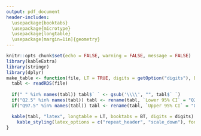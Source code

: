 ```yaml
---
output: pdf_document
header-includes: 
  \usepackage{booktabs}
  \usepackage{microtype}
  \usepackage{longtable}
  \usepackage[margin=1in]{geometry}
---
```


```r
knitr::opts_chunk$set(echo = FALSE, warning = FALSE, message = FALSE)
library(kableExtra)
library(stringr)
library(dplyr)
make_table <- function(file, LT = TRUE, digits = getOption("digits"), BT = TRUE){
  tabl <- readRDS(file) 
  
  if(" " %in% names(tabl)) tabl$` ` <- gsub('\\\\', "", tabl$` `)
  if("Q2.5" %in% names(tabl)) tabl <- rename(tabl, `Lower 95% CI` = "Q2.5")
  if("Q97.5" %in% names(tabl)) tabl <- rename(tabl, `Upper 95% CI` = "Q97.5")

  kable(tabl, "latex", longtable = LT, booktabs = BT, digits = digits) %>%
    kable_styling(latex_options = c("repeat_header", "scale_down"), font_size = 7)
}
```

\begin{figure}[h]
\caption{\footnotesize{\textbf{Differences in CpG methylation between queen- and worker-destined larvae. \newline A)} Histogram showing the distribution of mean \% methylation for all CpG sites of the specified type, for QDL (red) and WDL (blue) sampled at 8h post-grafting (see supplementary material for an animated version showing the change over time; note truncated y-axes). \textbf{B.} Caste difference in mean \% methylated CpG sites (mCpGs) $\pm95\%$ confidence intervals (estimated using a linear model); positive values mean higher \% mCpGs in QDL. \textbf{C.} Heatmap showing average \% CpG methylation in 50 clusters of CpG sites (rows) for each of the 36 samples (columns). We filtered out sites with $<75\%$ CpG methylation (leaving n = 39,993 sites), removed batch effects, centered and scaled the data within sites, and finally grouped the sites into 50 clusters using $k$-means clustering. Orange indicates above-average methylation for that group of sites, and purple indicates below average. Note that WDL are characterised by hypomethylation and QDL by hypermethylation, and that samples from later time points show clearer clustering by caste (see Figure SX for a similar heatmap that was not restricted to highly methylated sites). \textbf{D.} \% methylation for two individual CpG sites, one from an intron inside \textit{Csd} and another in the promoter of \textit{sex-lethal homolog}. The points show the estimated \% methylation for the 36 individual samples (corrected for experimental block), while the lines are predictions from a Bayesian GAM (thick lines: posterior median, thin lines: 100 random draws from the posterior).
}}
\centering
\includegraphics[width=1\textwidth]{../figures/composite_figure.pdf}
\end{figure}

\begin{figure}[h]
\caption{\footnotesize{\textbf{Grafting larvae into a queen or worker cell produced correlated changes in the methylome and transcriptome. \newline A.} Module eigengenes from the gene co-expression network analysis (mean-centered and scaled), which represent the relative expression levels of sets of co-expressed genes (number of genes per module shown in parentheses). The points show the estimates for each sample, and the lines are predictions from a Bayesian multivariate GAM (details as in Figure 1). Some modules show increasingly caste-specific expression with time (e.g. 6, 12, 15, 17), while others either show constant expression, or temporal change that is the same in both castes. \textbf{B.} Similar plot showing the module eigengenes from the co-methylation network analysis. Note that there are fewer modules, and most genes clustered into Module 1, indicating that large numbers of genes are (de)methylated in unison. \textbf{C.} Correlations between the module eigengenes shown in panels A-B, where orange indicates positive correlation and purple indicates negative. Many of the expression modules are negatively correlated with methylation modules, indicating that methylation causes reduced expression (in the same and/or different sets of genes). The red/white/blue colour indicates modules that showed a statistically significant caste bias (red: higher in QDL, blue: higher in WDL, white: unbiased). \textbf{D.} Correlations in expression and \% CpG methylation across individual genes. The correlation is noisy but highly significant, especially at later time points, and we note that both variables are measured with error, obscuring the underlying correlation.
}}
\centering
\includegraphics[width=1\textwidth]{../figures/composite_eigengenes.pdf}
\end{figure}


\begin{figure}[h]
\caption{\footnotesize{\textbf{Results of GO: Biological Process enrichment tests. \newline A.} Results of Kolmogorov-Smirnov enrichment tests, searching for terms enriched among genes that show QDL- or WDL-biased expression (as measured by log fold difference; red: QDL-biased, blue: QDL-biased). The asterisks indicate that the term was statistically significant at this time point, while double asterisks indicate results that remained significant after Benjamini-Hochberg correction (which is overly-conservative here because the tests are not independent). For brevity, only the top 50 most significant GO terms are shown; see XXX for the remainder, as well as corresponding enrichment results for KEGG and the other two types of GO. \textbf{B.} Similar plot searching for terms enriched among genes that show QDL- or WDL-biased CpG methylation (as measured by the difference in mean % mCpGs).
}}
\centering
\includegraphics[width=1\textwidth]{../figures/composite_GO.pdf}
\end{figure}

\begin{figure}[h]
\caption{\footnotesize{\textbf{Correlations across genes for variables from the present study (as marked) or other studies (all others).} \newline The source and meaning of each variable is documented in Table SX. For variables including `vs', a positive value means higher expression/methylation in the first-listed group (e.g. a positive number for `\% mCpGs: QDL vs WDL' means higher methylation in QDL). See Table SX for the associated correlation test results. }}
\centering
\includegraphics[width=1.3\textwidth]{../figures/big_correlation_heatmap.pdf}
\end{figure}
